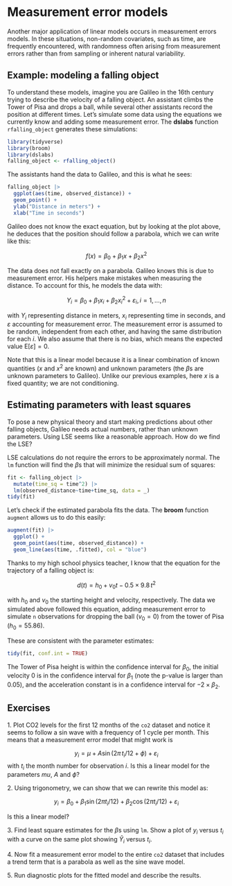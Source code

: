 # Measurement error models

Another major application of linear models occurs in measurement errors models. In these situations, non-random covariates, such as time, are frequently encountered, with randomness often arising from measurement errors rather than from sampling or inherent natural variability.

## Example: modeling a falling object

To understand these models, imagine you are Galileo in the 16th century trying to describe the velocity of a falling object. An assistant climbs the Tower of Pisa and drops a ball, while several other assistants record the position at different times. Let's simulate some data using the equations we currently know and adding some measurement error. The **dslabs** function `rfalling_object` generates these simulations:

```r
library(tidyverse)
library(broom)
library(dslabs)
falling_object <- rfalling_object()
```

The assistants hand the data to Galileo, and this is what he sees:

```r
falling_object |> 
  ggplot(aes(time, observed_distance)) + 
  geom_point() +
  ylab("Distance in meters") + 
  xlab("Time in seconds")
```

Galileo does not know the exact equation, but by looking at the plot above, he deduces that the position should follow a parabola, which we can write like this:

$$
f(x) = \beta_0 + \beta_1 x + \beta_2 x^2
$$

The data does not fall exactly on a parabola. Galileo knows this is due to measurement error. His helpers make mistakes when measuring the distance. To account for this, he models the data with:

$$
Y_i = \beta_0 + \beta_1 x_i + \beta_2 x_i^2 + \varepsilon_i, i=1,\dots,n
$$

with $Y_i$ representing distance in meters, $x_i$ representing time in seconds, and $\varepsilon$ accounting for measurement error. The measurement error is assumed to be random, independent from each other, and having the same distribution for each $i$. We also assume that there is no bias, which means the expected value $\mbox{E}[\varepsilon] = 0$.

Note that this is a linear model because it is a linear combination of known quantities ($x$ and $x^2$ are known) and unknown parameters (the $\beta$s are unknown parameters to Galileo). Unlike our previous examples, here $x$ is a fixed quantity; we are not conditioning.

## Estimating parameters with least squares

To pose a new physical theory and start making predictions about other falling objects, Galileo needs actual numbers, rather than unknown parameters. Using LSE seems like a reasonable approach. How do we find the LSE?

LSE calculations do not require the errors to be approximately normal. The `lm` function will find the $\beta$s that will minimize the residual sum of squares:

```r
fit <- falling_object |> 
  mutate(time_sq = time^2) |> 
  lm(observed_distance~time+time_sq, data = _)
tidy(fit)
```

Let's check if the estimated parabola fits the data. The **broom** function `augment` allows us to do this easily:

```r
augment(fit) |> 
  ggplot() +
  geom_point(aes(time, observed_distance)) + 
  geom_line(aes(time, .fitted), col = "blue")
```

Thanks to my high school physics teacher, I know that the equation for the trajectory of a falling object is:

$$
d(t) = h_0 + v_0 t -  0.5 \times 9.8 \, t^2
$$

with $h_0$ and $v_0$ the starting height and velocity, respectively. The data we simulated above followed this equation, adding measurement error to simulate `n` observations for dropping the ball $(v_0=0)$ from the tower of Pisa $(h_0=55.86)$.

These are consistent with the parameter estimates:

```r
tidy(fit, conf.int = TRUE)
```

The Tower of Pisa height is within the confidence interval for $\beta_0$, the initial velocity 0 is in the confidence interval for $\beta_1$ (note the p-value is larger than 0.05), and the acceleration constant is in a confidence interval for $-2 \times \beta_2$.


## Exercises 

1\. Plot CO2 levels for the first 12 months of the `co2` dataset and notice it seems to follow a sin wave with a frequency of 1 cycle per month. This means that a measurement error model that might work is 

$$
y_i = \mu + A \sin(2\pi \,t_i / 12 + \phi) + \varepsilon_i
$$
with $t_i$ the month number for observation $i$. Is this a linear model for the parameters $mu$, $A$ and $\phi$?


2\. Using trigonometry, we can show that we can rewrite this model as:

$$
y_i = \beta_0 + \beta_1 \sin(2\pi t_i/12) + \beta_2 \cos(2\pi t_i/12) + \varepsilon_i
$$

Is this a linear model? 

3\. Find least square estimates for the $\beta$s using `lm`. Show a plot of $y_i$ versus $t_i$ with a curve on the same plot showing $\hat{Y}_i$ versus $t_i$.

4\. Now fit a measurement error model to the entire `co2` dataset that includes a trend term that is a parabola as well as the sine wave model.

5\. Run diagnostic plots for the fitted model and describe the results.



